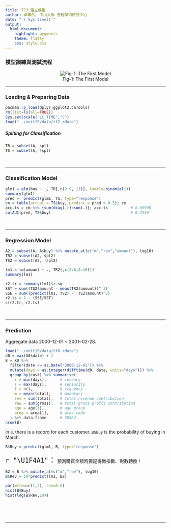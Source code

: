 ```yaml
---
title: TF3_建立模型 
author: 卓雍然, 中山大學 管理學術研究中心
date: "`r Sys.time()`"
output:
  html_document:
    highlight: pygments
    theme: flatly
    css: style.css
---
```



### 模型訓練與測試流程

<center>

![Fig-1: The First Model](../unit15/fig/modeling.jpg)
</center>

<hr>

### Loading & Preparing Data
```r
pacman::p_load(dplyr,ggplot2,caTools)
rm(list=ls(all=TRUE))
Sys.setlocale("LC_TIME","C")
load("../unit15/data/tf2.rdata")
```

##### Spliting for Classification 
```r
TR = subset(A, spl)
TS = subset(A, !spl)
```
<br><hr>

### Classification Model
```r
glm1 = glm(buy ~ ., TR[,c(2:9, 11)], family=binomial()) 
summary(glm1)
pred =  predict(glm1, TS, type="response")
cm = table(actual = TS$buy, predict = pred > 0.5); cm
acc.ts = cm %>% {sum(diag(.))/sum(.)}; acc.ts          # 0.69998
colAUC(pred, TS$buy)                                   # 0.7556
```
<br><hr>

### Regression Model
```r
A2 = subset(A, A$buy) %>% mutate_at(c("m","rev","amount"), log10)
TR2 = subset(A2, spl2)
TS2 = subset(A2, !spl2)
```

```r
lm1 = lm(amount ~ ., TR2[,c(2:6,8:10)])
summary(lm1)
```

```r
r2.tr = summary(lm1)$r.sq
SST = sum((TS2$amount - mean(TR2$amount))^ 2)
SSE = sum((predict(lm1, TS2) -  TS2$amount)^2)
r2.ts = 1 - (SSE/SST)
c(r2.tr, r2.ts)
```
<br><hr>

### Prediction
Aggregate data 2000-12-01 ~ 2001~02-28. 
```r
load("../unit15/data/tf0.rdata")
d0 = max(X0$date) + 1
B = X0 %>% 
  filter(date >= as.Date("2000-12-01")) %>% 
  mutate(days = as.integer(difftime(d0, date, units="days"))) %>% 
  group_by(cust) %>% summarise(
    r = min(days),      # recency
    s = max(days),      # seniority
    f = n(),            # frquency
    m = mean(total),    # monetary
    rev = sum(total),   # total revenue contribution
    raw = sum(gross),   # total gross profit contribution
    age = age[1],       # age group
    area = area[1],     # area code
  ) %>% data.frame      # 28584
nrow(B)
```

In `B`, there is a record for each customer. `B$Buy` is the probability of buying in March.
```r
B$Buy = predict(glm1, B, type="response")
```

<span style="font-size:24px">`r "\U1F4A1"`：</span>
預測購買金額時要記得做指數、對數轉換！

```r
B2 = B %>% mutate_at(c("m","rev"), log10)
B$Rev = 10^predict(lm1, B2)
```

```r
par(mfrow=c(1,2), cex=0.8)
hist(B$Buy)
hist(log(B$Rev,10))
```

```r

```

<br><br><hr><br><br>


